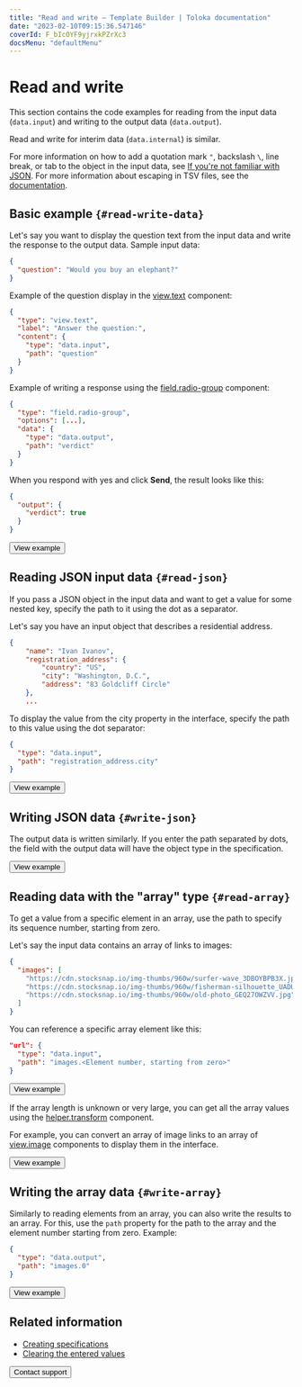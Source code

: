 ```yaml
---
title: "Read and write — Template Builder | Toloka documentation"
date: "2023-02-10T09:15:36.547146"
coverId: F_bIcOYF9yjrxkPZrXc3
docsMenu: "defaultMenu"
---
```



# Read and write

This section contains the code examples for reading from the input data (`data.input`) and writing to the output data (`data.output`).

Read and write for interim data (`data.internal`) is similar.

For more information on how to add a quotation mark `"`, backslash `\`, line break, or tab to the object in the input data, see [If you're not familiar with JSON](/docs/template-builder/quickstart). For more information about escaping in TSV files, see the [documentation](/docs/guide/pool_csv).

## Basic example `{#read-write-data}`

Let's say you want to display the question text from the input data and write the response to the output data. Sample input data:

```json
{
  "question": "Would you buy an elephant?"
}
```

Example of the question display in the [view.text](/docs/template-builder/reference/view.text) component:

```json
{
  "type": "view.text",
  "label": "Answer the question:",
  "content": {
    "type": "data.input",
    "path": "question"
  }
}
```

Example of writing a response using the [field.radio-group](/docs/template-builder/reference/field.radio-group) component:

```json
{
  "type": "field.radio-group",
  "options": [...],
  "data": {
    "type": "data.output",
    "path": "verdict"
  }
}
```

When you respond with yes and click **Send**, the result looks like this:

```json
{
  "output": {
    "verdict": true
  }
}
```

<Button view="defaultInverse" size="l" type="link" url="https://ya.cc/t/ZL2u06Rh3ttBRF">View example</Button>

## Reading JSON input data `{#read-json}`

If you pass a JSON object in the input data and want to get a value for some nested key, specify the path to it using the dot as a separator.

Let's say you have an input object that describes a residential address.

```json
{
    "name": "Ivan Ivanov",
    "registration_address": {
        "country": "US",
        "city": "Washington, D.C.",
        "address": "83 Goldcliff Circle"
    },
    ...
```

To display the value from the city property in the interface, specify the path to this value using the dot separator:

```json
{
  "type": "data.input",
  "path": "registration_address.city"
}
```

<Button view="defaultInverse" size="l" type="link" url="https://ya.cc/t/-SMvyQ2u3ttBUC">View example</Button>

## Writing JSON data `{#write-json}`

The output data is written similarly. If you enter the path separated by dots, the field with the output data will have the object type in the specification.

<Button view="defaultInverse" size="l" type="link" url="https://ya.cc/t/RvwlJq5B3ttBYv">View example</Button>

## Reading data with the "array" type `{#read-array}`

To get a value from a specific element in an array, use the path to specify its sequence number, starting from zero.

Let's say the input data contains an array of links to images:

```json
{
  "images": [
    "https://cdn.stocksnap.io/img-thumbs/960w/surfer-wave_3DBOYBPB3X.jpg",
    "https://cdn.stocksnap.io/img-thumbs/960w/fisherman-silhouette_UADULRRHEK.jpg",
    "https://cdn.stocksnap.io/img-thumbs/960w/old-photo_GEQ27OWZVV.jpg"
  ]
}
```

You can reference a specific array element like this:

```json
"url": {
  "type": "data.input",
  "path": "images.<Element number, starting from zero>"
}
```

<Button view="defaultInverse" size="l" type="link" url="https://ya.cc/t/V44snIfa3ttBb2">View example</Button>

If the array length is unknown or very large, you can get all the array values using the [helper.transform](/docs/template-builder/reference/helper.transform) component.

For example, you can convert an array of image links to an array of [view.image](/docs/template-builder/reference/view.image) components to display them in the interface.

<Button view="defaultInverse" size="l" type="link" url="https://ya.cc/t/V44snIfa3ttBb2">View example</Button>

## Writing the array data `{#write-array}`

Similarly to reading elements from an array, you can also write the results to an array. For this, use the `path` property for the path to the array and the element number starting from zero. Example:

```json
{
  "type": "data.output",
  "path": "images.0"
}
```

<Button view="defaultInverse" size="l" type="link" url="https://ya.cc/t/SHklDL8H3ttBg5">View example</Button>

## Related information

- [Creating specifications](/docs/template-builder/operations/create-specs)
- [Clearing the entered values](/docs/template-builder/operations/clear-data)

<Button view="defaultInverse" size="l" type="link" url="/docs/guide/troubleshooting/support?form-source=template-builder-operations-input-output-data">Contact support</Button>
